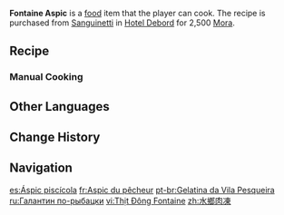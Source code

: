 {{Food Infobox
|id              = 108555
|description     = A cold dish made from seafood.
|desc_suspicious = It makes a nice appetizer so long as you can avoid the traps &mdash; fish bones to be more precise &mdash; hidden within the aspic.
|desc_basic      = Grind fish meat into a paste and add it to a rectangular mold to be baked. Leave the dish to cool before serving. It feels cold on the tongue but warm in the heart.
|desc_delicious  = The fish roe in the aspic explodes on your tastebuds, igniting delightful surprises. It didn't take long before you clean your plate. Since there is no one around... it's okay to lick the plate, right?
|type            = ATK-Boosting Dishes
|effect          = Increases all party members' CRIT Rate by (var1)% for 300s.
|eff_suspicious1 = 6
|eff_basic1      = 9
|eff_delicious1  = 12
|region          = Fontaine
|variant         = 
|recipe          = Sold by [[Sanguinetti]]
|effectType      = CRIT Rate Up
|eff_att1        = CRIT Rate
|quality         = 2
}}
'''Fontaine Aspic''' is a [[food]] item that the player can cook. The recipe is purchased from [[Sanguinetti]] in [[Hotel Debord]] for 2,500 [[Mora]].

==Recipe==
{{Recipe
|type = Cooking
|Fish = 2
|Fowl = 2
|Cream = 1
|sort = Fish;Fowl;Cream
}}

===Manual Cooking===
{{Manual Cooking}}

==Other Languages==
{{Other Languages
|en       = Fontaine Aspic
|zhs      = 水乡肉冻
|zhs_rm   = Shuǐxiāng Ròudòng
|zht      = 水鄉肉凍
|zht_rm   = Shuǐxiāng Ròudòng
|zh_tl    = Aspic from Land of Water
|ja       = 水郷のアスピック
|ja_rm    = Suigou no Asupikku
|ja_tl    = Water Village Aspic
|ko       = 아스픽
|ko_tl    = Aspic
|es       = Áspic piscícola
|es_tl    = Aspic Fish Farm
|fr       = Aspic du pêcheur
|fr_tl    = Fisherman's Aspic
|ru       = Галантин по-рыбацки
|ru_tl    = Fisherman-Style {{w|Galantine}}
|th       = Fontaine Aspic
|vi       = Thịt Đông Fontaine
|vi_tl    = Fontaine Aspic
|de       = Fischer-Aspik
|de_tl    = Fisher's Aspic
|id       = Fontaine Aspic
|pt       = Gelatina da Vila Pesqueira
|pt_tl    = 
|tr       = Fontaine Jölesi
|tr_tl    = Fontaine Jelly
|it       = Aspic di Fontaine
|it_tl    = Fontaine Aspic
}}

==Change History==
{{Change History|4.0}}

==Navigation==
{{Food Navbox}}

[[es:Áspic piscícola]]
[[fr:Aspic du pêcheur]]
[[pt-br:Gelatina da Vila Pesqueira]]
[[ru:Галантин по-рыбацки]]
[[vi:Thịt Đông Fontaine]]
[[zh:水鄉肉凍]]